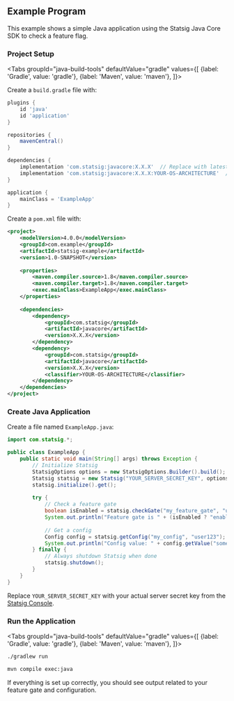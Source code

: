 ## Example Program

This example shows a simple Java application using the Statsig Java Core SDK to check a feature flag.

### Project Setup

<Tabs
  groupId="java-build-tools"
  defaultValue="gradle"
  values={[
    {label: 'Gradle', value: 'gradle'},
    {label: 'Maven', value: 'maven'},
  ]}>
  <TabItem value="gradle">

Create a `build.gradle` file with:

```groovy
plugins {
    id 'java'
    id 'application'
}

repositories {
    mavenCentral()
}

dependencies {
    implementation 'com.statsig:javacore:X.X.X'  // Replace with latest version
    implementation 'com.statsig:javacore:X.X.X:YOUR-OS-ARCHITECTURE'  // Replace with your OS/architecture
}

application {
    mainClass = 'ExampleApp'
}
```

  </TabItem>
  <TabItem value="maven">

Create a `pom.xml` file with:

```xml
<project>
    <modelVersion>4.0.0</modelVersion>
    <groupId>com.example</groupId>
    <artifactId>statsig-example</artifactId>
    <version>1.0-SNAPSHOT</version>
    
    <properties>
        <maven.compiler.source>1.8</maven.compiler.source>
        <maven.compiler.target>1.8</maven.compiler.target>
        <exec.mainClass>ExampleApp</exec.mainClass>
    </properties>
    
    <dependencies>
        <dependency>
            <groupId>com.statsig</groupId>
            <artifactId>javacore</artifactId>
            <version>X.X.X</version>
        </dependency>
        <dependency>
            <groupId>com.statsig</groupId>
            <artifactId>javacore</artifactId>
            <version>X.X.X</version>
            <classifier>YOUR-OS-ARCHITECTURE</classifier>
        </dependency>
    </dependencies>
</project>
```

  </TabItem>
</Tabs>

### Create Java Application

Create a file named `ExampleApp.java`:

```java
import com.statsig.*;

public class ExampleApp {
    public static void main(String[] args) throws Exception {
        // Initialize Statsig
        StatsigOptions options = new StatsigOptions.Builder().build();
        Statsig statsig = new Statsig("YOUR_SERVER_SECRET_KEY", options);
        statsig.initialize().get();
        
        try {
            // Check a feature gate
            boolean isEnabled = statsig.checkGate("my_feature_gate", "user123");
            System.out.println("Feature gate is " + (isEnabled ? "enabled" : "disabled"));
            
            // Get a config
            Config config = statsig.getConfig("my_config", "user123");
            System.out.println("Config value: " + config.getValue("some_parameter", "default_value"));
        } finally {
            // Always shutdown Statsig when done
            statsig.shutdown();
        }
    }
}
```

Replace `YOUR_SERVER_SECRET_KEY` with your actual server secret key from the [Statsig Console](https://console.statsig.com/api_keys).

### Run the Application

<Tabs
  groupId="java-build-tools"
  defaultValue="gradle"
  values={[
    {label: 'Gradle', value: 'gradle'},
    {label: 'Maven', value: 'maven'},
  ]}>
  <TabItem value="gradle">

```bash
./gradlew run
```

  </TabItem>
  <TabItem value="maven">

```bash
mvn compile exec:java
```

  </TabItem>
</Tabs>

If everything is set up correctly, you should see output related to your feature gate and configuration.
